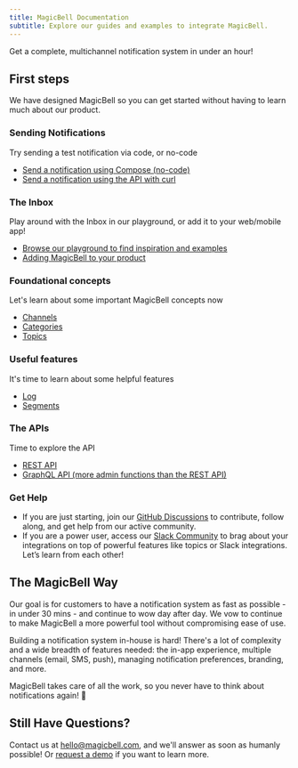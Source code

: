 ```yaml
---
title: MagicBell Documentation
subtitle: Explore our guides and examples to integrate MagicBell.
---
```


<Note className="text-darkPurple bg-lightPurple bg-opacity-5 border-none text-lg text-center">
  Get a complete, multichannel notification system in under an hour!
</Note>

## First steps

We have designed MagicBell so you can get started without having to learn much about our product.

### Sending Notifications

Try sending a test notification via code, or no-code

- [Send a notification using Compose (no-code)](/docs/compose)
- [Send a notification using the API with curl](/docs/sending-notifications)

### The Inbox

Play around with the Inbox in our playground, or add it to your web/mobile app!

- [Browse our playground to find inspiration and examples](https://playground.magicbell.com)
- [Adding MagicBell to your product](/docs/adding-magicbell-to-your-product)

### Foundational concepts

Let's learn about some important MagicBell concepts now

- [Channels](/docs/channels)
- [Categories](/docs/categories)
- [Topics](/docs/topics)

### Useful features

It's time to learn about some helpful features

- [Log](/docs/log)
- [Segments](/docs/segments)

### The APIs

Time to explore the API

- [REST API](/docs/rest-api/overview)
- [GraphQL API (more admin functions than the REST API)](/docs/graphql-api/overview)

### Get Help

- If you are just starting, join our [GitHub Discussions](https://github.com/orgs/magicbell-io/discussions) to contribute, follow along, and get help from our active community.
- If you are a power user, access our [Slack Community](https://magicbell.com/slack) to brag about your integrations on top of powerful features like topics or Slack integrations. Let’s learn from each other!

## The MagicBell Way

Our goal is for customers to have a notification system as fast as possible - in
under 30 mins - and continue to wow day after day. We vow to continue to make
MagicBell a more powerful tool without compromising ease of use.

Building a notification system in-house is hard! There's a lot of complexity and
a wide breadth of features needed: the in-app experience, multiple channels
(email, SMS, push), managing notification preferences, branding, and more.

MagicBell takes care of all the work, so you never have to think about
notifications again! 🙂

## Still Have Questions?

Contact us at [hello@magicbell.com](mailto:hello@magicbell.com), and we'll
answer as soon as humanly possible! Or [request a demo](https://calendly.com/hana_mohan/demo-magicbell)
if you want to learn more.
